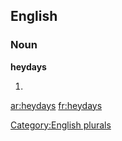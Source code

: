 
==English==

===Noun===
'''heydays'''

# {{plural of|[[heyday]]}}

[[Category:English plurals]]

[[ar:heydays]]
[[fr:heydays]]